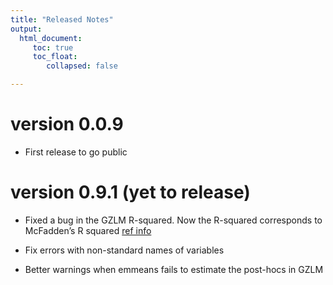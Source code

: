 ```yaml
---
title: "Released Notes"
output: 
  html_document:
     toc: true
     toc_float:
        collapsed: false

---
```

  
  
# version 0.0.9

* First release to go public

# version 0.9.1 (yet to release)

* Fixed a bug in the GZLM R-squared. Now the R-squared corresponds to McFadden’s R squared [ref info](https://stats.idre.ucla.edu/other/mult-pkg/faq/general/faq-what-are-pseudo-r-squareds/)

* Fix errors with  non-standard names of variables

* Better warnings when emmeans fails to estimate the post-hocs in GZLM

